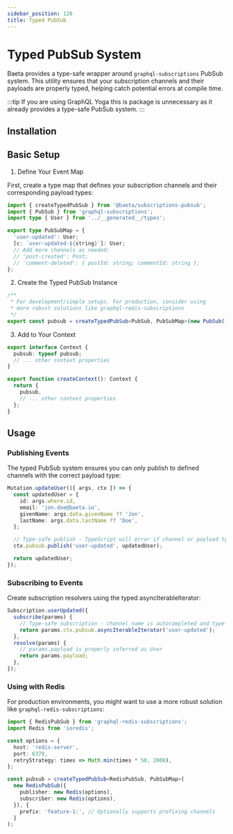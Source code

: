 ```yaml
---
sidebar_position: 120
title: Typed PubSub
---
```


# Typed PubSub System

Baeta provides a type-safe wrapper around `graphql-subscriptions` PubSub system. This utility ensures that your subscription channels and their payloads are properly typed, helping catch potential errors at compile time.

:::tip
If you are using GraphQL Yoga this is package is unnecessary as it already provides a type-safe PubSub system.
:::


## Installation


<PackageManagerAdd package="@baeta/subscriptions-pubsub" />

## Basic Setup

1. Define Your Event Map

First, create a type map that defines your subscription channels and their corresponding payload types:

```typescript
import { createTypedPubSub } from '@baeta/subscriptions-pubsub';
import { PubSub } from 'graphql-subscriptions';
import type { User } from '../__generated__/types';

export type PubSubMap = {
  'user-updated': User;
  [c: `user-updated-${string}`]: User;
  // Add more channels as needed:
  // 'post-created': Post;
  // 'comment-deleted': { postId: string; commentId: string };
};
```

2. Create the Typed PubSub Instance

```typescript
/**
 * For development/simple setups. For production, consider using
 * more robust solutions like graphql-redis-subscriptions
 */
export const pubsub = createTypedPubSub<PubSub, PubSubMap>(new PubSub())
```

3. Add to Your Context

```typescript
export interface Context {
  pubsub: typeof pubsub;
  // ... other context properties
}

export function createContext(): Context {
  return {
    pubsub,
    // ... other context properties
  };
}
```

## Usage

### Publishing Events

The typed PubSub system ensures you can only publish to defined channels with the correct payload type:

```typescript
Mutation.updateUser(({ args, ctx }) => {
  const updatedUser = {
    id: args.where.id,
    email: 'jon.doe@baeta.io',
    givenName: args.data.givenName ?? 'Jon',
    lastName: args.data.lastName ?? 'Doe',
  };

  // Type-safe publish - TypeScript will error if channel or payload type is incorrect
  ctx.pubsub.publish('user-updated', updatedUser);

  return updatedUser;
});
```

### Subscribing to Events
    
Create subscription resolvers using the typed asyncIterableIterator:

```typescript
Subscription.userUpdated({
  subscribe(params) {
    // Type-safe subscription - channel name is autocompleted and type-checked
    return params.ctx.pubsub.asyncIterableIterator('user-updated');
  },
  resolve(params) {
    // params.payload is properly inferred as User
    return params.payload;
  },
});
```

### Using with Redis

For production environments, you might want to use a more robust solution like `graphql-redis-subscriptions`:

```typescript
import { RedisPubSub } from 'graphql-redis-subscriptions';
import Redis from 'ioredis';

const options = {
  host: 'redis-server',
  port: 6379,
  retryStrategy: times => Math.min(times * 50, 2000),
};

const pubsub = createTypedPubSub<RedisPubSub, PubSubMap>(
  new RedisPubSub({
    publisher: new Redis(options),
    subscriber: new Redis(options),
  }), {
	prefix: 'feature-1:', // Optionally supports prefixing channels
  }
);
```
